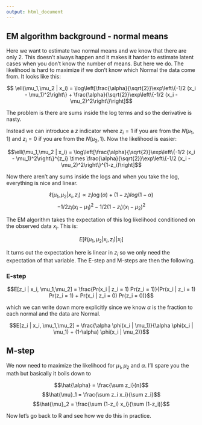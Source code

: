 ```yaml
---
output: html_document
---
```


## EM algorithm background - normal means

Here we want to estimate two normal means and we know that there are only 2. This doesn't always happen and it makes it harder to estimate latent cases when you don't know the number of means. But here we do. The likelihood is hard to maximize if we don't know which Normal the data come from. It looks like this:

$$ \ell(\mu_1,\mu_2 | x_i) = \log\left[\frac{\alpha}{\sqrt{2}}\exp\left\{-1/2 (x_i - \mu_1)^2\right\} + \frac{\alpha}{\sqrt{2}}\exp\left\{-1/2 (x_i - \mu_2)^2\right\}\right]$$

The problem is there are sums inside the log terms and so the derivative is nasty. 

Instead we can introduce a $z$ indicator where $z_i = 1$ if you are from the $N(\mu_1,1)$ and $z_i =0$ if you are from the $N(\mu_2,1)$. Now the likelihood is easier:

$$\ell(\mu_1,\mu_2 | x_i) = \log\left[\frac{\alpha}{\sqrt{2}}\exp\left\{-1/2 (x_i - \mu_1)^2\right\}^{z_i} \times  \frac{\alpha}{\sqrt{2}}\exp\left\{-1/2 (x_i - \mu_2)^2\right\}^{1-z_i}\right]$$

Now there aren't any sums inside the logs and when you take the log, everything is nice and linear. 

$$\ell(\mu_1,\mu_2 | x_i, z_i) \propto  z_i \log(\alpha) + (1-z_i)log(1-\alpha)$$
$$ -1/2 z_i (x_i - \mu_1)^2 - 1/2 (1-z_i) (x_i - \mu_2)^2$$


The EM algorithm takes the expectation of this log likelihood conditioned on the observed data $x_i$. This is:

$$E\left[\ell(\mu_1,\mu_2 | x_i, z_i) | x_i\right]$$

It turns out the expectation here is linear in $z_i$ so we only need the expectation of that variable. The E-step and M-steps are then the following. 

### E-step

$$E[z_i | x_i, \mu_1,\mu_2] = \frac{Pr(x_i | z_i = 1) Pr(z_i = 1)}{Pr(x_i | z_i = 1) Pr(z_i = 1) + Pr(x_i | z_i = 0) Pr(z_i = 0)}$$

which we can write down more explicitly since we know $\alpha$ is the fraction to each normal and the data are Normal. 

$$E[z_i | x_i, \mu_1,\mu_2]  = \frac{\alpha \phi(x_i | \mu_1)}{\alpha \phi(x_i | \mu_1) + (1-\alpha) \phi(x_i | \mu_2)}$$


## M-step

We now need to maximize the likelihood for $\mu_1,\mu_2$ and $\alpha$. I'll spare you the math but basically it boils down to

$$\hat{\alpha} = \frac{\sum z_i}{n}$$
$$\hat{\mu}_1 = \frac{\sum z_i x_i}{\sum z_i}$$
$$\hat{\mu}_2 = \frac{\sum (1-z_i) x_i}{\sum (1-z_i)}$$

Now let's go back to R and see how we do this in practice. 